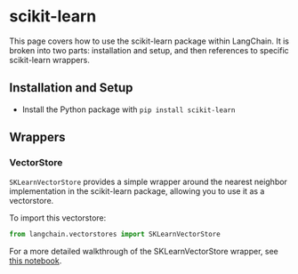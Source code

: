 # scikit-learn

This page covers how to use the scikit-learn package within LangChain.
It is broken into two parts: installation and setup, and then references to specific scikit-learn wrappers.

## Installation and Setup

- Install the Python package with `pip install scikit-learn`

## Wrappers

### VectorStore

`SKLearnVectorStore` provides a simple wrapper around the nearest neighbor implementation in the
scikit-learn package, allowing you to use it as a vectorstore.

To import this vectorstore:

```python
from langchain.vectorstores import SKLearnVectorStore
```

For a more detailed walkthrough of the SKLearnVectorStore wrapper, see [this notebook](/docs/modules/data_io/vectorstores/integrations/sklearn.ipynb).
